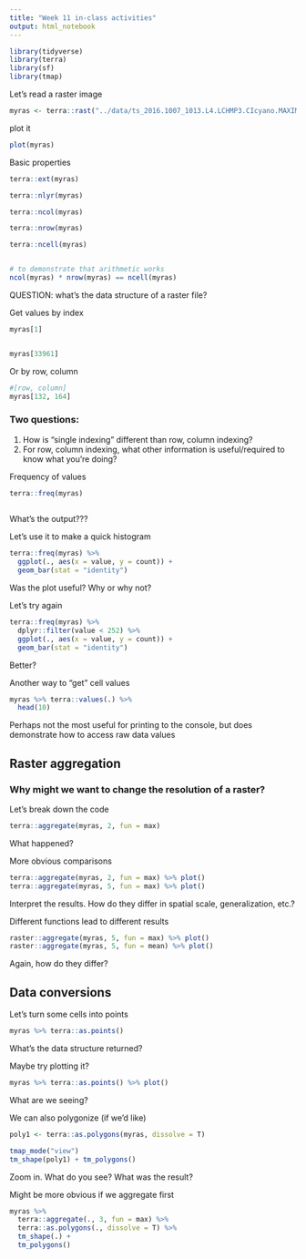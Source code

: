 ```yaml
---
title: "Week 11 in-class activities"
output: html_notebook
---
```


```r
library(tidyverse)
library(terra)
library(sf)
library(tmap)
```



Let's read a raster image   

```r
myras <- terra::rast("../data/ts_2016.1007_1013.L4.LCHMP3.CIcyano.MAXIMUM_7day.tif")
```

plot it
```r
plot(myras)
```


Basic properties

```r
terra::ext(myras)

terra::nlyr(myras)

terra::ncol(myras)

terra::nrow(myras)

terra::ncell(myras)


# to demonstrate that arithmetic works
ncol(myras) * nrow(myras) == ncell(myras)

```

QUESTION: what's the data structure of a raster file?


Get values by index
```r
myras[1]


myras[33961]

```

Or by row, column
```r

#[row, column]  
myras[132, 164]
```

### Two questions:

1. How is "single indexing" different than row, column indexing?
2. For row, column indexing, what other information is useful/required to know what you're doing?



Frequency of values 
```r

terra::freq(myras)
  

```
What's the output???


Let's use it to make a quick histogram


```r
terra::freq(myras) %>%  
  ggplot(., aes(x = value, y = count)) +
  geom_bar(stat = "identity")
```

Was the plot useful? Why or why not?



Let's try again
```r
terra::freq(myras) %>%
  dplyr::filter(value < 252) %>% 
  ggplot(., aes(x = value, y = count)) +
  geom_bar(stat = "identity")
```
Better?


Another way to "get" cell values
```r
myras %>% terra::values(.) %>%
  head(10)
```
Perhaps not the most useful for printing to the console, but does demonstrate how to access raw data values

## Raster aggregation

### Why might we want to change the resolution of a raster?

Let's break down the code
```r
terra::aggregate(myras, 2, fun = max)
```
What happened?



More obvious comparisons
```r
terra::aggregate(myras, 2, fun = max) %>% plot()
terra::aggregate(myras, 5, fun = max) %>% plot()
```
Interpret the results. How do they differ in spatial scale, generalization, etc.?


Different functions lead to different results
```r
raster::aggregate(myras, 5, fun = max) %>% plot()
raster::aggregate(myras, 5, fun = mean) %>% plot()
```

Again, how do they differ?


## Data conversions

Let's turn some cells into points
```r
myras %>% terra::as.points()
```
What's the data structure returned?


Maybe try plotting it?

```r
myras %>% terra::as.points() %>% plot()
```
What are we seeing?

We can also polygonize (if we'd like)
```r
poly1 <- terra::as.polygons(myras, dissolve = T)

tmap_mode("view")
tm_shape(poly1) + tm_polygons()
```
Zoom in. What do you see? What was the result?


Might be more obvious if we aggregate first
```r
myras %>% 
  terra::aggregate(., 3, fun = max) %>%
  terra::as.polygons(., dissolve = T) %>%
  tm_shape(.) + 
  tm_polygons()
```

